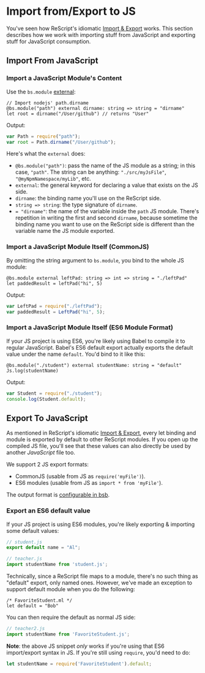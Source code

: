 # Import from/Export to JS

You've seen how ReScript's idiomatic [Import & Export](import-export.md) works. This section describes how we work with importing stuff from JavaScript and exporting stuff for JavaScript consumption.

## Import From JavaScript

### Import a JavaScript Module's Content

Use the `bs.module` [external](external.md):

```res
// Import nodejs' path.dirname
@bs.module("path") external dirname: string => string = "dirname"
let root = dirname("/User/github") // returns "User"
```

Output:

```js
var Path = require("path");
var root = Path.dirname("/User/github");
```

Here's what the `external` does:

- `@bs.module("path")`: pass the name of the JS module as a string; in this case, `"path"`. The string can be anything: `"./src/myJsFile"`, `"@myNpmNamespace/myLib"`, etc.
- `external`: the general keyword for declaring a value that exists on the JS side.
- `dirname`: the binding name you'll use on the ReScript side.
- `string => string`: the type signature of `dirname`.
- `= "dirname"`: the name of the variable inside the `path` JS module. There's repetition in writing the first and second `dirname`, because sometime the binding name you want to use on the ReScript side is different than the variable name the JS module exported.

### Import a JavaScript Module Itself (CommonJS)

By omitting the string argument to `bs.module`, you bind to the whole JS module:

```res
@bs.module external leftPad: string => int => string = "./leftPad"
let paddedResult = leftPad("hi", 5)
```

Output:

```js
var LeftPad = require("./leftPad");
var paddedResult = LeftPad("hi", 5);
```

### Import a JavaScript Module Itself (ES6 Module Format)

If your JS project is using ES6, you're likely using Babel to compile it to regular JavaScript. Babel's ES6 default export actually exports the default value under the name `default`. You'd bind to it like this:

```res
@bs.module("./student") external studentName: string = "default"
Js.log(studentName)
```

Output:

```js
var Student = require("./student");
console.log(Student.default);
```

## Export To JavaScript

As mentioned in ReScript's idiomatic [Import & Export](import-export.md), every let binding and module is exported by default to other ReScript modules. If you open up the compiled JS file, you'll see that these values can also directly be used by another _JavaScript_ file too.

We support 2 JS export formats:

- CommonJS (usable from JS as `require('myFile')`).
- ES6 modules (usable from JS as `import * from 'myFile'`).

The output format is [configurable in bsb](build-configuration.md#package-specs).

### Export an ES6 default value

If your JS project is using ES6 modules, you're likely exporting & importing some default values:

```js
// student.js
export default name = "Al";
```

```js
// teacher.js
import studentName from 'student.js';
```

Technically, since a ReScript file maps to a module, there's no such thing as "default" export, only named ones. However, we've made an exception to support default module when you do the following:

```res
/* FavoriteStudent.ml */
let default = "Bob"
```

You can then require the default as normal JS side:

```js
// teacher2.js
import studentName from 'FavoriteStudent.js';
```

**Note**: the above JS snippet _only_ works if you're using that ES6 import/export syntax in JS. If you're still using `require`, you'd need to do:

```js
let studentName = require('FavoriteStudent').default;
```
